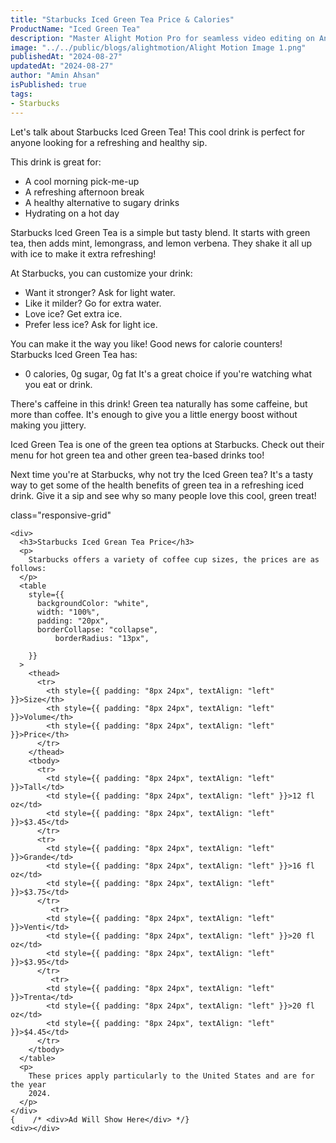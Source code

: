 ```yaml
---
title: "Starbucks Iced Green Tea Price & Calories"
ProductName: "Iced Green Tea" 
description: "Master Alight Motion Pro for seamless video editing on Android, iOS, and Tablets with our ultimate guide, unlocking advanced features and elevating your skills in 2024!"
image: "../../public/blogs/alightmotion/Alight Motion Image 1.png"
publishedAt: "2024-08-27"
updatedAt: "2024-08-27"
author: "Amin Ahsan"
isPublished: true
tags:
- Starbucks
---
```


Let's talk about Starbucks Iced Green Tea! This cool drink is perfect for anyone looking for a refreshing and healthy sip.

This drink is great for:
- A cool morning pick-me-up
- A refreshing afternoon break
- A healthy alternative to sugary drinks
- Hydrating on a hot day

Starbucks Iced Green Tea is a simple but tasty blend. It starts with green tea, then adds mint, lemongrass, and lemon verbena. They shake it all up with ice to make it extra refreshing!

At Starbucks, you can customize your drink:
- Want it stronger? Ask for light water.
- Like it milder? Go for extra water.
- Love ice? Get extra ice.
- Prefer less ice? Ask for light ice.

You can make it the way you like!
Good news for calorie counters! Starbucks Iced Green Tea has:
- 0 calories, 0g sugar, 0g fat
It's a great choice if you're watching what you eat or drink.

There's caffeine in this drink! Green tea naturally has some caffeine, but more than coffee. It's enough to give you a little energy boost without making you jittery.

Iced Green Tea is one of the green tea options at Starbucks. Check out their menu for hot green tea and other green tea-based drinks too!

Next time you're at Starbucks, why not try the Iced Green tea? It's a tasty way to get some of the health benefits of green tea in a refreshing iced drink. Give it a sip and see why so many people love this cool, green treat!

 <style jsx>{`
  @media (min-width: 768px) {
    .responsive-grid {
      display: grid;
      grid-template-columns: 1fr 1fr;
    }
  }
`}</style>

<div
  style={{
    backgroundColor: "#cee3de",
    borderLeft: "3px solid #0c7556",
   padding: "20px",
    paddingTop: "13px", // Add padding to the top
        display: "grid",
        height: "fit-content",
      }} 
      
  class="responsive-grid"

>
    <div>
      <h3>Starbucks Iced Grean Tea Price</h3>
      <p>
        Starbucks offers a variety of coffee cup sizes, the prices are as follows:
      </p>
      <table
        style={{
          backgroundColor: "white",
          width: "100%",
          padding: "20px",
          borderCollapse: "collapse",
              borderRadius: "13px",
          
        }}
      >
        <thead>
          <tr>
            <th style={{ padding: "8px 24px", textAlign: "left" }}>Size</th>
            <th style={{ padding: "8px 24px", textAlign: "left" }}>Volume</th>
            <th style={{ padding: "8px 24px", textAlign: "left" }}>Price</th>
          </tr>
        </thead>
        <tbody>
          <tr>
            <td style={{ padding: "8px 24px", textAlign: "left" }}>Tall</td>
            <td style={{ padding: "8px 24px", textAlign: "left" }}>12 fl oz</td>
            <td style={{ padding: "8px 24px", textAlign: "left" }}>$3.45</td>
          </tr>
          <tr>
            <td style={{ padding: "8px 24px", textAlign: "left" }}>Grande</td>
            <td style={{ padding: "8px 24px", textAlign: "left" }}>16 fl oz</td>
            <td style={{ padding: "8px 24px", textAlign: "left" }}>$3.75</td>
          </tr>
             <tr>
            <td style={{ padding: "8px 24px", textAlign: "left" }}>Venti</td>
            <td style={{ padding: "8px 24px", textAlign: "left" }}>20 fl oz</td>
            <td style={{ padding: "8px 24px", textAlign: "left" }}>$3.95</td>
          </tr>
             <tr>
            <td style={{ padding: "8px 24px", textAlign: "left" }}>Trenta</td>
            <td style={{ padding: "8px 24px", textAlign: "left" }}>20 fl oz</td>
            <td style={{ padding: "8px 24px", textAlign: "left" }}>$4.45</td>
          </tr>
        </tbody>
      </table>
      <p>
        These prices apply particularly to the United States and are for the year
        2024.
      </p>
    </div>
    {    /* <div>Ad Will Show Here</div> */}
    <div></div>
  </div>
